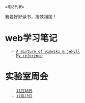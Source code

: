  =笔记列表=
我要好好读书，报效祖国！

= web学习笔记 =
    - [[vimwiki_jekyll|A mixture of vimwiki & jekyll]]
    - [[http://www.ruanyifeng.com/blog/2012/08/blogging_with_jekyll.html|My reference]]

= 实验室周会 =
    - [[weekly1116|11月16日]]
    - [[weekly1123|11月23日]]
